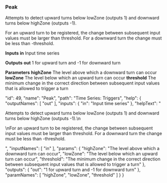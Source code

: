 ### Peak

Attempts to detect upward turns below <span class="highlight">lowZone</span> (outputs 1) and downward turns below <span class="highlight">highZone</span> (outputs -1).
  


For an upward turn to be registered, the change between subsequent input values must be larger than <span class="highlight">threshold</span>. For a downward turn the change must be less than <span class="highlight">-threshold</span>.

**Inputs**
**in**
Input time series


**Outputs**
**out**
1 for upward turn and -1 for downward turn


**Parameters**
**highZone**
The level above which a downward turn can occur
**lowZone**
The level below which an upward turn can occur
**threshold**
The minimum change in the correct direction between subsequent input values that is allowed to trigger a turn


  "id": 49,
  "name": "Peak",
  "path": "Time Series: Triggers",
  "help": {
    "outputNames": [
      "out"
    ],
    "inputs": {
      "in": "Input time series"
    },
    "helpText": "<p>Attempts to detect upward turns below <span class='highlight'>lowZone</span> (outputs 1) and downward turns below <span class='highlight'>highZone</span> (outputs -1).\n</p><p>\nFor an upward turn to be registered, the change between subsequent input values must be larger than <span class='highlight'>threshold</span>. For a downward turn the change must be less than <span class='highlight'>-threshold</span>.</p>",
    "inputNames": [
      "in"
    ],
    "params": {
      "highZone": "The level above which a downward turn can occur",
      "lowZone": "The level below which an upward turn can occur",
      "threshold": "The minimum change in the correct direction between subsequent input values that is allowed to trigger a turn"
    },
    "outputs": {
      "out": "1 for upward turn and -1 for downward turn"
    },
    "paramNames": [
      "highZone",
      "lowZone",
      "threshold"
    ]
  }
}